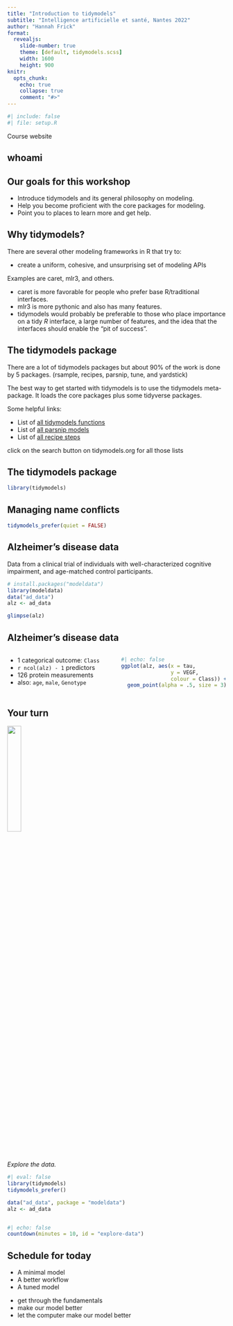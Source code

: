 ```yaml
---
title: "Introduction to tidymodels"
subtitle: "Intelligence artificielle et santé, Nantes 2022"
author: "Hannah Frick"
format: 
  revealjs:
    slide-number: true
    theme: [default, tidymodels.scss]
    width: 1600
    height: 900
knitr:
  opts_chunk: 
    echo: true
    collapse: true
    comment: "#>"
---
```


```r
#| include: false
#| file: setup.R
```

Course website <FIXME>

## whoami

## Our goals for this workshop

-   Introduce tidymodels and its general philosophy on modeling.
-   Help you become proficient with the core packages for modeling.
-   Point you to places to learn more and get help.

## Why tidymodels?

There are several other modeling frameworks in R that try to:

-   create a uniform, [cohesive]{.pkg}, and unsurprising set of modeling APIs

Examples are [caret]{.pkg}, [mlr3]{.pkg}, and others.

-   [caret]{.pkg} is more favorable for people who prefer base R/traditional interfaces.
-   [mlr3]{.pkg} is more pythonic and also has many features.
-   [tidymodels]{.pkg} would probably be preferable to those who place importance on a tidy *R* interface, a large number of features, and the idea that the interfaces should enable the "pit of success".


## The tidymodels package

There are a lot of tidymodels packages but about 90% of the work is done by 5 packages. ([rsample]{.pkg}, [recipes]{.pkg}, [parsnip]{.pkg}, [tune]{.pkg}, and [yardstick]{.pkg})

The best way to get started with tidymodels is to use the [tidymodels]{.pkg} meta-package. It loads the core packages plus some tidyverse packages.

Some helpful links:

-   List of [all tidymodels functions](https://www.tidymodels.org/find/#search-all-of-tidymodels)
-   List of [all parsnip models](https://www.tidymodels.org/find/parsnip/)
-   List of [all recipe steps](https://www.tidymodels.org/find/recipes/)

:::{.notes}
click on the search button on tidymodels.org for all those lists
:::


## The tidymodels package

```r
library(tidymodels)
```

## Managing name conflicts

```r
tidymodels_prefer(quiet = FALSE)
```

## Alzheimer's disease data

Data from a clinical trial of individuals with well-characterized cognitive impairment, and age-matched control participants.

```r
# install.packages("modeldata")
library(modeldata)
data("ad_data")
alz <- ad_data

glimpse(alz)
```


## Alzheimer's disease data

::: columns
::: {.column width="50%"}

- 1 categorical outcome: `Class`
- `r ncol(alz) - 1` predictors
- 126 protein measurements
- also: `age`, `male`, `Genotype`

::: 
::: {.column width="50%"}

```r
#| echo: false
ggplot(alz, aes(x = tau, 
                y = VEGF,
                colour = Class)) +
  geom_point(alpha = .5, size = 3) #+ scale_color_manual(values = c("#1a162d", "#CA225E"))
```

:::
:::


## Your turn {transition="slide-in"}

<!-- ![](images/parsnip-flagger.jpg){.absolute top="0" right="0" width="150" height="150"} -->
![](hexes/tidymodels.png){.absolute top="0" right="0" height="25%"}

::: columns
::: {.column width="70%"}
*Explore the data.*

```r
#| eval: false
library(tidymodels)
tidymodels_prefer()

data("ad_data", package = "modeldata")
alz <- ad_data
```
:::
:::

```r
#| echo: false
countdown(minutes = 10, id = "explore-data")
```


## Schedule for today

- A minimal model
- A better workflow
- A tuned model

:::{.notes}
- get through the fundamentals
- make our model better
- let the computer make our model better
:::
